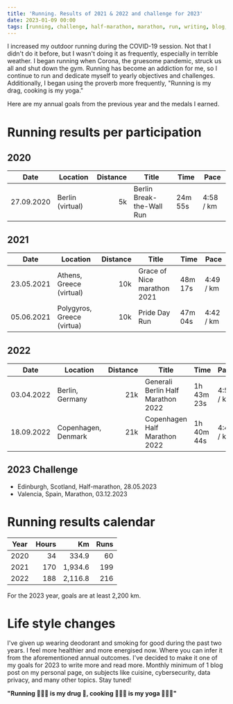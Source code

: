 ```yaml
---
title: 'Running. Results of 2021 & 2022 and challenge for 2023'
date: 2023-01-09 00:00
tags: [running, challenge, half-marathon, marathon, run, writing, blog, life style]
---
```


I increased my outdoor running during the COVID-19 session. Not that I didn't do it before, but I wasn't doing it as frequently, especially in terrible weather. I began running when Corona, the gruesome pandemic, struck us all and shut down the gym.
Running has become an addiction for me, so I continue to run and dedicate myself to yearly objectives and challenges.
Additionally, I began using the proverb more frequently, "Running is my drag, cooking is my yoga."

Here are my annual goals from the previous year and the medals I earned.

# Running results per participation

## 2020

| Date       | Location         | Distance | Title                     | Time    | Pace      |
| ---------- | ---------------- | -------: | ------------------------- | ------- | --------- |
| 27.09.2020 | Berlin (virtual) |       5k | Berlin Break-the-Wall Run | 24m 55s | 4:58 / km |

## 2021

| Date       | Location                   | Distance | Title                       | Time    | Pace      |
| ---------- | -------------------------- | -------: | --------------------------- | ------- | --------- |
| 23.05.2021 | Athens, Greece (virtual)   |      10k | Grace of Nice marathon 2021 | 48m 17s | 4:49 / km |
| 05.06.2021 | Polygyros, Greece (virtua) |      10k | Pride Day Run               | 47m 04s | 4:42 / km |

## 2022

| Date       | Location            | Distance | Title                              | Time       | Pace      |
| ---------- | ------------------- | -------: | ---------------------------------- | ---------- | --------- |
| 03.04.2022 | Berlin, Germany     |      21k | Generali Berlin Half Marathon 2022 | 1h 43m 23s | 4:50 / km |
| 18.09.2022 | Copenhagen, Denmark |      21k | Copenhagen Half Marathon 2022      | 1h 40m 44s | 4:46 / km |

## 2023 Challenge

- Edinburgh, Scotland, Half-marathon, 28.05.2023
- Valencia, Spain, Marathon, 03.12.2023

# Running results calendar

| Year | Hours |      Km | Runs |
| ---- | ----: | ------: | ---: |
| 2020 |    34 |   334.9 |   60 |
| 2021 |   170 | 1,934.6 |  199 |
| 2022 |   188 | 2,116.8 |  216 |

For the 2023 year, goals are at least 2,200 km.

# Life style changes

I've given up wearing deodorant and smoking for good during the past two years. I feel more healthier and more energised now. Where you can infer it from the aforementioned annual outcomes.
I've decided to make it one of my goals for 2023 to write more and read more. Monthly minimum of 1 blog post on my personal page, on subjects like cuisine, cybersecurity, data privacy, and many other topics. Stay tuned!

**"Running 🏃🏻‍♂️ is my drug 💊, cooking 👨🏻‍🍳 is my yoga 🧘🏻‍♂️"**
